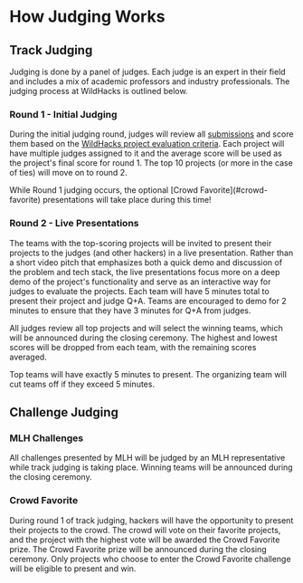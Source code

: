 
# How Judging Works

## Track Judging

Judging is done by a panel of judges. Each judge is an expert in their field and includes a mix of academic professors and industry professionals. The judging process at WildHacks is outlined below.

### Round 1 - Initial Judging

During the initial judging round, judges will review all [submissions](/project-guidelines/submission) and score them based on the [WildHacks project evaluation criteria](/judging-and-awards/project-evaluation). Each project will have multiple judges assigned to it and the average score will be used as the project's final score for round 1. The top 10 projects (or more in the case of ties) will move on to round 2. 

<Callout type="info">
    While Round 1 judging occurs, the optional [Crowd Favorite](#crowd-favorite) presentations will take place during this time!
</Callout>

### Round 2 - Live Presentations

The teams with the top-scoring projects will be invited to present their projects to the judges (and other hackers) in a live presentation. Rather than a short video pitch that emphasizes both a quick demo and discussion of the problem and tech stack, the live presentations focus more on a deep demo of the project's functionality and serve as an interactive way for judges to evaluate the projects. Each team will have 5 minutes total to present their project and judge Q+A. Teams are encouraged to demo for 2 minutes to ensure that they have 3 minutes for Q+A from judges.

All judges review all top projects and will select the winning teams, which will be announced during the closing ceremony. The highest and lowest scores will be dropped from each team, with the remaining scores averaged.

<Callout type="warning">
    Top teams will have exactly 5 minutes to present. The organizing team will cut teams off if they exceed 5 minutes.
</Callout>

## Challenge Judging

### MLH Challenges

All challenges presented by MLH will be judged by an MLH representative while track judging is taking place. Winning teams will be announced during the closing ceremony.

### Crowd Favorite

During round 1 of track judging, hackers will have the opportunity to present their projects to the crowd. The crowd will vote on their favorite projects, and the project with the highest vote will be awarded the Crowd Favorite prize. The Crowd Favorite prize will be announced during the closing ceremony. Only projects who choose to enter the Crowd Favorite challenge will be eligible to present and win.
